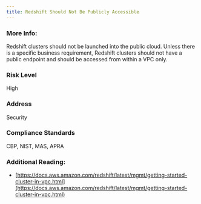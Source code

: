 ```yaml
---
title: Redshift Should Not Be Publicly Accessible
---
```


### More Info:

Redshift clusters should not be launched into the public cloud. Unless there is a specific business requirement, Redshift clusters should not have a public endpoint and should be accessed from within a VPC only.

### Risk Level

High

### Address

Security

### Compliance Standards

CBP, NIST, MAS, APRA

### Additional Reading:

- [https://docs.aws.amazon.com/redshift/latest/mgmt/getting-started-cluster-in-vpc.html](https://docs.aws.amazon.com/redshift/latest/mgmt/getting-started-cluster-in-vpc.html)
